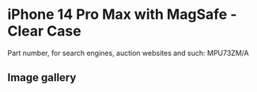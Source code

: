 
# iPhone 14 Pro Max  with MagSafe - Clear Case

Part number, for search engines, auction websites and such: MPU73ZM/A

## Image gallery

<div style={{ width: '100%', maxWidth: '768px' }}>
<GalleryComponent
    images={[
      {
        original: "/everysource/MPU73.webp",
        thumbnail: "/everypreview/MPU73.webp",
      },
      {
        original: "/everysource/MPU73_AV1.webp",
        thumbnail: "/everypreview/MPU73_AV1.webp",
      },
      {
        original: "/everysource/MPU73_AV2.webp",
        thumbnail: "/everypreview/MPU73_AV2.webp",
      },
      {
        original: "/everysource/MPU73_AV3.webp",
        thumbnail: "/everypreview/MPU73_AV3.webp",
      }
    ]}
  />
</div>